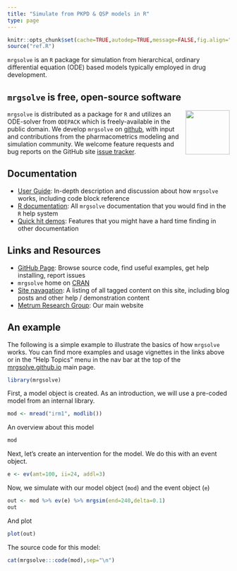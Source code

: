 ```yaml
---
title: "Simulate from PKPD & QSP models in R"
type: page
---
```


```r
knitr::opts_chunk$set(cache=TRUE,autodep=TRUE,message=FALSE,fig.align="center")
source("ref.R")
```

<!-- [![CRAN](http://www.r-pkg.org/badges/version/mrgsolve)](https://cran.r-project.org/package=mrgsolve) [![License](http://img.shields.io/badge/license-GPL%20%28%3E=%202%29-brightgreen.svg?style=flat)](http://www.gnu.org/licenses/gpl-2.0.html) [![questions](https://img.shields.io/badge/ask_for-Help-brightgreen.svg)](https://github.com/metrumresearchgroup/mrgsolve/issues) [![Metrumrg](https://img.shields.io/badge/contact-MetrumRG-brightgreen.svg)](http://metrumrg.com) -->

`mrgsolve` is an `R` package for simulation from hierarchical, ordinary 
differential equation (ODE) based models typically employed in drug development.


## `mrgsolve` is free, open-source software
`mrgsolve` is distributed as a package for `R` and   <img src="/images/mrgsolve_sticker_812418_1.png" width="100px" align="right"> utilizes an ODE-solver from `ODEPACK` which is freely-available in the public domain.  We develop `mrgsolve` on [github](http://www.github.com/metrumresearchgroup/mrgsolve), with input and contributions from the pharmacometrics modeling and simulation community.  We welcome feature requests and 
bug reports on the GitHub site [issue tracker](http://www.github.com/metrumresearchgroup/mrgsolve/issues). 

## Documentation
* [User Guide](http://mrgsolve.github.io/user_guide): In-depth description and discussion about how `mrgsolve` works, including code block reference
* [R documentation](http://mrgsolve.github.io/docs): All `mrgsolve` documentation that you would find in the `R` help system
* [Quick hit demos](`r .ref$quick`): Features that you might have a hard time finding in other documentation

## Links and Resources
* [GitHub Page](http://www.github.com/metrumresearchgroup/mrgsolve): Browse source code, find useful examples, get help installing, report issues
* `mrgsolve` home on [CRAN](https://CRAN.R-project.org/package=mrgsolve)
* [Site navagation](/tax/): A listing of all tagged content on this site, including blog posts and
other help / demonstration content
* [Metrum Research Group](http://metrumrg.com): Our main website


## An example

The following is a simple example to illustrate the basics of how `mrgsolve` works.  You can find more examples and usage vignettes in the links above or in the "Help Topics" menu in the nav bar at the top of the [mrgsolve.github.io](https://mrgsolve.github.io) main page.



```r
library(mrgsolve)
```


First, a model object is created.  As an introduction, we will use a pre-coded model 
from an internal library.
```r
mod <- mread("irm1", modlib())
```

An overview about this model
```r
mod
```

Next, let's create an intervention for the model.  We do this with an event object.
```r
e <- ev(amt=100, ii=24, addl=3)
```

Now, we simulate with our model object (`mod`) and the event object (`e`)
```r
out <- mod %>% ev(e) %>% mrgsim(end=240,delta=0.1)
out
```

And plot
```r
plot(out)
```


The source code for this model:
```r
cat(mrgsolve:::code(mod),sep="\n")
```


